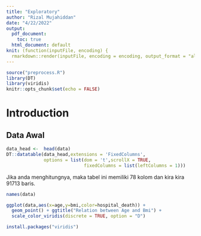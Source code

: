 ```yaml
---
title: "Exploratory"
author: "Rizal Mujahiddan"
date: "4/22/2022"
output:
  pdf_document:
    toc: true
  html_document: default
knit: (function(inputFile, encoding) {
  rmarkdown::render(inputFile, encoding = encoding, output_format = "all") })
---
```


```r
source("preprocess.R")
library(DT)
library(viridis)
knitr::opts_chunk$set(echo = FALSE)
```

# Introduction
## Data Awal

```r
data_head <-  head(data)
DT::datatable(data_head,extensions = 'FixedColumns',
              options = list(dom = 't',scrollX = TRUE,
                             fixedColumns = list(leftColumns = 1)))
```
Jika anda menghitungnya, maka tabel ini memiliki 78 kolom dan kira kira 91713 baris. 
```r
names(data)
```

```r
ggplot(data,aes(x=age,y=bmi,color=hospital_death)) + 
  geom_point() + ggtitle("Relation between Age and Bmi") +
  scale_color_viridis(discrete = TRUE, option = "D")

```

```r
install.packages("viridis")
```




